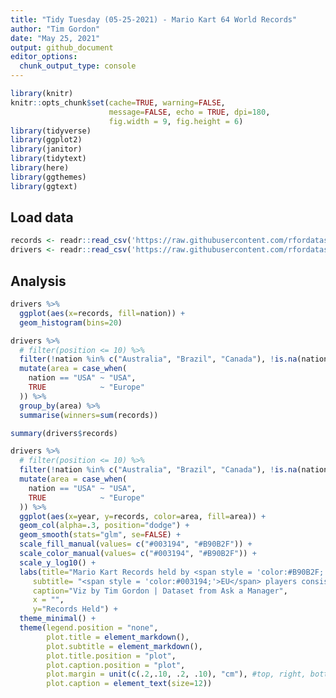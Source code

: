 ```yaml
---
title: "Tidy Tuesday (05-25-2021) - Mario Kart 64 World Records"
author: "Tim Gordon"
date: "May 25, 2021"
output: github_document
editor_options:
  chunk_output_type: console
---
```


```r
library(knitr)
knitr::opts_chunk$set(cache=TRUE, warning=FALSE,
                      message=FALSE, echo = TRUE, dpi=180,
                      fig.width = 9, fig.height = 6)
library(tidyverse)
library(ggplot2)
library(janitor)
library(tidytext)
library(here)
library(ggthemes)
library(ggtext)
```

## Load data

```r
records <- readr::read_csv('https://raw.githubusercontent.com/rfordatascience/tidytuesday/master/data/2021/2021-05-25/records.csv')
drivers <- readr::read_csv('https://raw.githubusercontent.com/rfordatascience/tidytuesday/master/data/2021/2021-05-25/drivers.csv')

```

## Analysis


```r
drivers %>%
  ggplot(aes(x=records, fill=nation)) +
  geom_histogram(bins=20)

drivers %>%
  # filter(position <= 10) %>%
  filter(!nation %in% c("Australia", "Brazil", "Canada"), !is.na(nation)) %>%
  mutate(area = case_when(
    nation == "USA" ~ "USA",
    TRUE            ~ "Europe"
  )) %>%
  group_by(area) %>%
  summarise(winners=sum(records))

summary(drivers$records)

drivers %>%
  # filter(position <= 10) %>%
  filter(!nation %in% c("Australia", "Brazil", "Canada"), !is.na(nation)) %>%
  mutate(area = case_when(
    nation == "USA" ~ "USA",
    TRUE            ~ "Europe"
  )) %>%
  ggplot(aes(x=year, y=records, color=area, fill=area)) + 
  geom_col(alpha=.3, position="dodge") +
  geom_smooth(stats="glm", se=FALSE) +
  scale_fill_manual(values= c("#003194", "#B90B2F")) +
  scale_color_manual(values= c("#003194", "#B90B2F")) +
  scale_y_log10() +
  labs(title="Mario Kart Records held by <span style = 'color:#B90B2F;'>USA</span> or <span style = 'color:#003194;'>EU</span> Players",
     subtitle= "<span style = 'color:#003194;'>EU</span> players consistenly held records throughout the years in Mario Kart N64.",
     caption="Viz by Tim Gordon | Dataset from Ask a Manager",
     x = "",
     y="Records Held") +
  theme_minimal() +
  theme(legend.position = "none",
        plot.title = element_markdown(),
        plot.subtitle = element_markdown(),
        plot.title.position = "plot",
        plot.caption.position = "plot",
        plot.margin = unit(c(.2,.10, .2, .10), "cm"), #top, right, bottom, left
        plot.caption = element_text(size=12))
```








